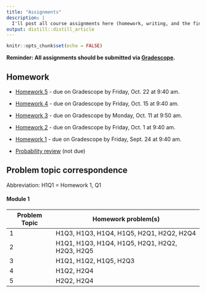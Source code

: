 ```yaml
---
title: "Assignments"
description: |
  I'll post all course assignments here (homework, writing, and the final project).
output: distill::distill_article
---
```


```r
knitr::opts_chunk$set(echo = FALSE)
```

**Reminder: All assignments should be submitted via [Gradescope](https://www.gradescope.com/courses/303230).**

## Homework

- [Homework 5](https://www.dropbox.com/s/jexi04t8bs1snoc/hw05.pdf?dl=0) - due on Gradescope by Friday, Oct. 22 at 9:40 am.

- [Homework 4](https://www.dropbox.com/s/bf66ep8hs6rqi17/hw04.pdf?dl=0) - due on Gradescope by Friday, Oct. 15 at 9:40 am.

- [Homework 3](https://www.dropbox.com/s/q2jw6f0nbc51swm/hw03.pdf?dl=0) - due on Gradescope by Monday, Oct. 11 at 9:50 am.

- [Homework 2](https://www.dropbox.com/s/x7t1unxqaykaipt/hw02.pdf?dl=0) - due on Gradescope by Friday, Oct. 1 at 9:40 am.

- [Homework 1](https://www.dropbox.com/s/23whuwbniibehhw/hw01.pdf?dl=0) - due on Gradescope by Friday, Sept. 24 at 9:40 am.

- [Probability review](https://www.dropbox.com/s/k1o96mpyqfe3agc/hw0-prob-review.pdf?dl=0) (not due)


## Problem topic correspondence

Abbreviation: H1Q1 = Homework 1, Q1

#### Module 1

Problem Topic | Homework problem(s)
------|-------------------
1  | H1Q3, H1Q3, H1Q4, H1Q5, H2Q1, H2Q2, H2Q4
2  | H1Q1, H1Q3, H1Q4, H1Q5, H2Q1, H2Q2, H2Q3, H2Q5
3  | H1Q1, H1Q2, H1Q5, H2Q3
4  | H1Q2, H2Q4
5  | H2Q2, H2Q4


